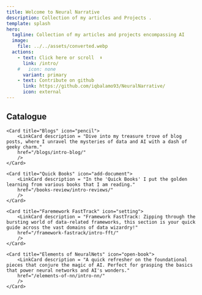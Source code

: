 ```yaml
---
title: Welcome to Neural Narrative
description: Collection of my articles and Projects .
template: splash
hero:
  tagline: Collection of my articles and projects encompassing AI
  image:
    file: ../../assets/converted.webp
  actions:
    - text: Click here or scroll  ⬇️
      link: /intro/
    #   icon: none
      variant: primary
    - text: Contribute on github
      link: https://github.com/iqbalamo93/NeuralNarrative/
      icon: external
---
```



<div className="rolling-text"></div>

<NextCard client:visible header="Header"/>


## Catalogue

<CardGrid stagger>

	<Card title="Blogs" icon="pencil">
		<LinkCard description = "Dive into my treasure trove of blog posts, where I unravel the mysteries of data and AI with a dash of geeky charm."
		href="/blogs/intro-blog/"
		/>
	</Card>

	<Card title="Quick Books" icon="add-document">
		<LinkCard description = "In the 'Quick Books' I put the golden learning from various books that I am reading."
		href="/books-review/intro-reviews/"
		/>
	</Card>
	
	<Card title="Faremework FastTrack" icon="setting">
		<LinkCard description = "Framework FastTrack: Zipping through the bursting world of data-related frameworks, this section is your quick guide across the vast domains of data wizardry!"
		href="/framework-fastrack/intro-fft/"
		/>
	</Card>

	<Card title="Elements of NeuralNets" icon="open-book">
		<LinkCard description = "A quick refresher on the foundational pieces that conjure the magic of AI. Perfect for grasping the basics that power neural networks and AI's wonders."
		href="/elements-of-nn/intro-nn/"
		/>
	</Card>
</CardGrid>

<ProjectsCard/>